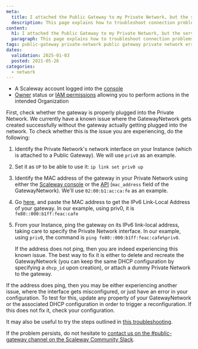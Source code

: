 ```yaml
---
meta:
  title: I attached the Public Gateway to my Private Network, but the services provided by the gateway are not working (NAT etc)
  description: This page explains how to troubleshoot connection problems after attaching a Public Gateway to a Private Network but finding that the services provided by the gateway are not working (NAT etc)
content:
  h1: I attached the Public Gateway to my Private Network, but the services provided by the gateway are not working (NAT etc)
  paragraph: This page explains how to troubleshoot connection problems after attaching a Public Gateway to a Private Network but finding that the services provided by the gateway are not working (NAT etc)
tags: public-gateway private-network public gateway private network error nat dns 
dates:
  validation: 2025-01-03
  posted: 2021-05-26
categories:
  - network
---
```


<Macro id="requirements" />

- A Scaleway account logged into the [console](https://console.scaleway.com)
- [Owner](/identity-and-access-management/iam/concepts/#owner) status or [IAM permissions](/identity-and-access-management/iam/concepts/#permission) allowing you to perform actions in the intended Organization

First, check whether the gateway is properly plugged into the Private Network. We currently have a known issue where the GatewayNetwork gets created successfully without the gateway actually getting plugged into the network. To check whether this is the issue you are experiencing, do the following:

1. Identify the Private Network's network interface on your Instance (which is attached to a Public Gateway). We will use `priv0` as an example.
2. Set it as `UP` to be able to use it: `ip link set priv0 up`
3. Identify the MAC address of the gateway in your Private Network using either the [Scaleway console](https://console.scaleway.com/) or the [API](https://www.scaleway.com/en/developers/api/public-gateway/#path-gateway-networks) (`mac_address` field of the GatewayNetwork). We'll use `02:00:b1:ac:ca:fe` as an example.
4. Go [here](https://ben.akrin.com/?p=1347), and paste the MAC address to get the IPv6 Link-Local Address of your gateway. In our example, using priv0, it is `fe80::000:b1ff:feac:cafe`
5. From your Instance, ping the gateway on its IPv6 link-local address, taking care to specify the Private Network interface. In our example, using `priv0`, the command is `ping fe80::000:b1ff:feac:cafe%priv0`.

    If the address does not ping, then you are indeed experiencing this known issue. The best way to fix it is either to delete and recreate the GatewayNetwork (you can keep the same DHCP configuration by specifying a `dhcp_id` upon creation), or attach a dummy Private Network to the gateway.

If the address does ping, then you may be either experiencing another issue, where the interface gets misconfigured, or just have an error in your configuration. To test for this, update any property of your GatewayNetwork or the associated DHCP configuration in order to trigger a reconfiguration. If this does not fix it, check your configuration.

It may also be useful to try the steps outlined in [this troubleshooting](/network/vpc/troubleshooting/autoconfig-not-working/).

If the problem persists, do not hesitate to [contact us on the #public-gateway channel on the Scaleway Community Slack](https://scaleway-community.slack.com/archives/C01NTFET64D).